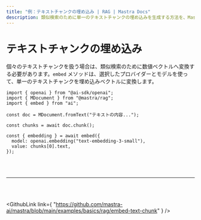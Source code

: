 ```yaml
---
title: "例：テキストチャンクの埋め込み | RAG | Mastra Docs"
description: 類似検索のために単一のテキストチャンクの埋め込みを生成する方法を、Mastraを用いて示す例。
---
```




# テキストチャンクの埋め込み

個々のテキストチャンクを扱う場合は、類似検索のために数値ベクトルへ変換する必要があります。`embed` メソッドは、選択したプロバイダーとモデルを使って、単一のテキストチャンクを埋め込みベクトルに変換します。

```tsx copy
import { openai } from "@ai-sdk/openai";
import { MDocument } from "@mastra/rag";
import { embed } from "ai";

const doc = MDocument.fromText("テキストの内容...");

const chunks = await doc.chunk();

const { embedding } = await embed({
  model: openai.embedding("text-embedding-3-small"),
  value: chunks[0].text,
});
```

<br />

<br />

<hr className="dark:border-[#404040] border-gray-300" />

<br />

<br />

<GithubLink
  link={
"https://github.com/mastra-ai/mastra/blob/main/examples/basics/rag/embed-text-chunk"
}
/>
